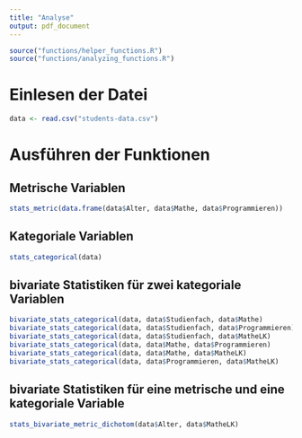 ```yaml
---
title: "Analyse"
output: pdf_document
---
```


```r
source("functions/helper_functions.R")
source("functions/analyzing_functions.R")
```

# Einlesen der Datei

```r
data <- read.csv("students-data.csv")
```

# Ausführen der Funktionen

## Metrische Variablen

```r
stats_metric(data.frame(data$Alter, data$Mathe, data$Programmieren))
```

## Kategoriale Variablen

```r
stats_categorical(data)
```

## bivariate Statistiken für zwei kategoriale Variablen

```r
bivariate_stats_categorical(data, data$Studienfach, data$Mathe)
bivariate_stats_categorical(data, data$Studienfach, data$Programmieren)
bivariate_stats_categorical(data, data$Studienfach, data$MatheLK)
bivariate_stats_categorical(data, data$Mathe, data$Programmieren)
bivariate_stats_categorical(data, data$Mathe, data$MatheLK)
bivariate_stats_categorical(data, data$Programmieren, data$MatheLK)
```

## bivariate Statistiken für eine metrische und eine kategoriale Variable

```r
stats_bivariate_metric_dichotom(data$Alter, data$MatheLK)
```